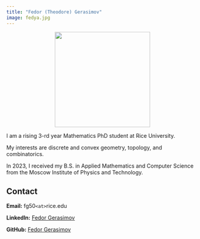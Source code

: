 ```yaml
---
title: "Fedor (Theodore) Gerasimov"
image: fedya.jpg
---
```


<!-- ![](fedya.jpg){width=250} -->
<div style="text-align: center;">
  <img src="img/Tapia_Theodore_main.jpg" width="250">
</div>

I am a rising 3-rd year Mathematics PhD student at Rice University.

My interests are discrete and convex geometry, topology, and combinatorics.

In 2023, I received my B.S. in Applied Mathematics and Computer Science from the Moscow Institute of Physics and Technology.

## Contact

**Email:** fg50`<at>`rice.edu

**LinkedIn:** [Fedor Gerasimov](https://www.linkedin.com/in/fedor-gerasimov-450352238/)

**GitHub:** [Fedor Gerasimov](https://github.com/fedor-gerasimov-50)
